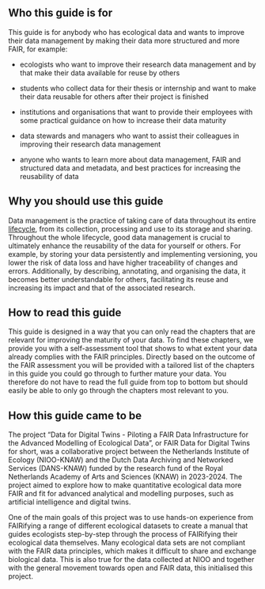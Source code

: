 ## Who this guide is for {-} 

This guide is for anybody who has ecological data and wants to improve their data management by making their data more structured and more FAIR, for example:

- ecologists who want to improve their research data management and by that make their data available for reuse by others

- students who collect data for their thesis or internship and want to make their data reusable for others after their project is finished

- institutions and organisations that want to provide their employees with some practical guidance on how to increase their data maturity 

- data stewards and managers who want to assist their colleagues in improving their research data management

- anyone who wants to learn more about data management, FAIR and structured data and metadata, and best practices for increasing the reusability of data

 
## Why you should use this guide {-}  

Data management is the practice of taking care of data throughout its entire [lifecycle](#datalifecycle), from its collection, processing and use to its storage and sharing. Throughout the whole lifecycle, good data management is crucial to ultimately enhance the reusability of the data for yourself or others. For example, by storing your data persistently and implementing versioning, you lower the risk of data loss  and have higher traceability of changes and errors. Additionally, by describing, annotating, and organising the data, it becomes better understandable for others, facilitating its reuse and increasing its impact and that of the associated research.


## How to read this guide {-}

This guide is designed in a way that you can only read the chapters that are relevant for improving the maturity of your data. To find these chapters, we provide you with a self-assessment tool that shows to what extent your data already complies with the FAIR principles. Directly based on the outcome of the FAIR assessment you will be provided with a tailored list of the chapters in this guide you could go through to further mature your data. You therefore do not have to read the full guide from top to bottom but should easily be able to only go through the chapters most relevant to you.

## How this guide came to be {-}

The project “Data for Digital Twins - Piloting a FAIR Data Infrastructure for the Advanced Modelling of Ecological Data”, or FAIR Data for Digital Twins for short, was a collaborative project between the Netherlands Institute of Ecology (NIOO-KNAW) and the Dutch Data Archiving and Networked Services (DANS-KNAW) funded by the research fund of the Royal Netherlands Academy of Arts and Sciences (KNAW) in 2023-2024. The project aimed to explore how to make quantitative ecological data more FAIR and fit for advanced analytical and modelling purposes, such as artificial intelligence and digital twins. 

One of the main goals of this project was to use hands-on experience from FAIRifying a range of different ecological datasets to create a manual that guides ecologists step-by-step through the process of FAIRifying their ecological data themselves. Many ecological data sets are not compliant with the FAIR data principles, which makes it difficult to share and exchange biological data. This is also true for the data collected at NIOO and together with the general movement towards open and FAIR data, this initialised this project. 

<div>